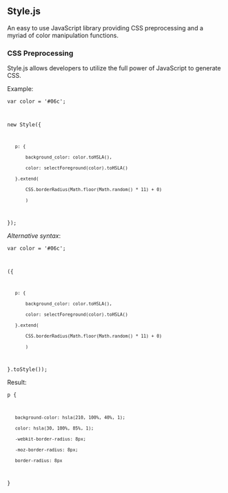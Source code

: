 == Style.js ==

An easy to use JavaScript library providing CSS preprocessing and a myriad of color manipulation functions.

=== CSS Preprocessing ===

Style.js allows developers to utilize the full power of JavaScript to generate CSS.

Example:

<code>var color = '#06c';

new Style({
	p: {
		background_color: color.toHSLA(),
		color: selectForeground(color).toHSLA()
	}.extend(
		CSS.borderRadius(Math.floor(Math.random() * 11) + 0)
		)
});</code>

''Alternative syntax'':

<code>var color = '#06c';

({
	p: {
		background_color: color.toHSLA(),
		color: selectForeground(color).toHSLA()
	}.extend(
		CSS.borderRadius(Math.floor(Math.random() * 11) + 0)
		)
}.toStyle());</code>

Result:

<code>p {
	background-color: hsla(210, 100%, 40%, 1);
	color: hsla(30, 100%, 85%, 1);
	-webkit-border-radius: 8px;
	-moz-border-radius: 8px;
	border-radius: 8px
}</code>
